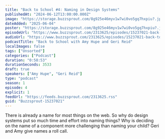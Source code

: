 ```yaml
---
title: "Back to School #4: Naming in Design Systems"
publishedAt: "2024-06-12T13:00:00.000Z"
image: "https://storage.buzzsprout.com/8g925e46myv1w7wi0vo5gq7hxpiu?.jpg"
dateAdded: "2025-06-04"
poster: "https://storage.buzzsprout.com/8g925e46myv1w7wi0vo5gq7hxpiu?.jpg"
episodeUrl: "https://www.buzzsprout.com/2313625/episodes/15237021-back-to-school-4-naming-in-design-systems.mp3"
audioUrl: "https://www.buzzsprout.com/2313625/episodes/15237021-back-to-school-4-naming-in-design-systems.mp3"
podcastTitle: "Back to School with Amy Hupe and Geri Reid"
localImages: false
tags: ["Unsorted"]
categories: ["Podcast"]
duration: "0:58:53"
durationSeconds: 3533
draft: true
speakers: ["Amy Hupe", "Geri Reid"]
type: "podcast"
season: 1
episode: 4
explicit: 1
feedUrl: "https://feeds.buzzsprout.com/2313625.rss"
guid: "Buzzsprout-15237021"
---
```

There is already a name for most things on the web. So why do design systems put so much time and effort into naming things? Why is deciding on the name of a component more challenging than naming your child? Geri and Amy give names a roll call.

